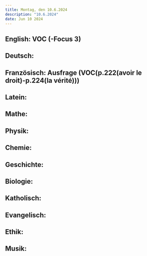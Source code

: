 ```yaml
---
title: Montag, den 10.6.2024
description: "10.6.2024"
date: Jun 10 2024
---
```


## English: VOC (-Focus 3)
## Deutsch: 
## Französisch: Ausfrage (VOC(p.222(avoir le droit)-p.224(la vérité)))
## Latein: 
## Mathe: 
## Physik: 
## Chemie: 
## Geschichte: 
## Biologie: 
## Katholisch: 
## Evangelisch: 
## Ethik: 
## Musik: 